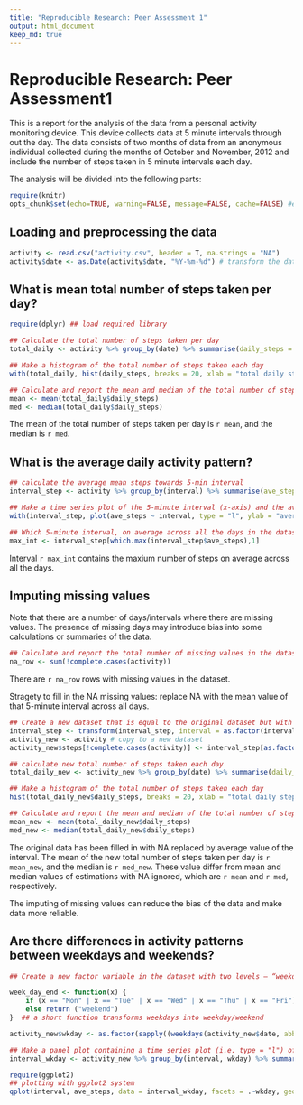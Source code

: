 ```yaml
---
title: "Reproducible Research: Peer Assessment 1"
output: html_document
keep_md: true
---
```


# Reproducible Research: Peer Assessment1

This is a report for the analysis of the data from a personal activity monitoring device. This device collects data at 5 minute intervals through out the day. The data consists of two months of data from an anonymous individual collected during the months of October and November, 2012 and include the number of steps taken in 5 minute intervals each day.

The analysis will be divided into the following parts:

```r
require(knitr)
opts_chunk$set(echo=TRUE, warning=FALSE, message=FALSE, cache=FALSE) #enrivonmental setting
```

## Loading and preprocessing the data
```r
activity <- read.csv("activity.csv", header = T, na.strings = "NA")
activity$date <- as.Date(activity$date, "%Y-%m-%d") # transform the date object
```



## What is mean total number of steps taken per day?
```r
require(dplyr) ## load required library

## Calculate the total number of steps taken per day
total_daily <- activity %>% group_by(date) %>% summarise(daily_steps = sum(steps, na.rm = T))  

## Make a histogram of the total number of steps taken each day
with(total_daily, hist(daily_steps, breaks = 20, xlab = "total daily steps", main = "Histogram of total daily steps"))

## Calculate and report the mean and median of the total number of steps taken per day
mean <- mean(total_daily$daily_steps)
med <- median(total_daily$daily_steps)
```
The mean of the total number of steps taken per day is `r mean`, and the median is `r med`.


## What is the average daily activity pattern?
```r
## calculate the average mean steps towards 5-min interval
interval_step <- activity %>% group_by(interval) %>% summarise(ave_steps = mean(steps, na.rm = T))

## Make a time series plot of the 5-minute interval (x-axis) and the average number of steps taken, averaged across all days (y-axis)
with(interval_step, plot(ave_steps ~ interval, type = "l", ylab = "average steps"))

## Which 5-minute interval, on average across all the days in the dataset, contains the maximum number of steps?
max_int <- interval_step[which.max(interval_step$ave_steps),1]
```
Interval `r max_int` contains the maxium number of steps on average across all the days.

## Imputing missing values
Note that there are a number of days/intervals where there are missing values. The presence of missing days may introduce bias into some calculations or summaries of the data.

```r
## Calculate and report the total number of missing values in the dataset
na_row <- sum(!complete.cases(activity))
```
There are `r na_row` rows with missing values in the dataset.

Stragety to fill in the NA missing values: replace NA with the mean value of that 5-minute interval across all days.

```r
## Create a new dataset that is equal to the original dataset but with the missing data filled in.
interval_step <- transform(interval_step, interval = as.factor(interval))
activity_new <- activity # copy to a new dataset
activity_new$steps[!complete.cases(activity)] <- interval_step[as.factor(activity$interval[!complete.cases(activity)]), "ave_steps"]

## calculate new total number of steps taken each day
total_daily_new <- activity_new %>% group_by(date) %>% summarise(daily_steps = sum(steps)) 

## Make a histogram of the total number of steps taken each day
hist(total_daily_new$daily_steps, breaks = 20, xlab = "total daily steps", main = "New histogram of total daily steps")

## Calculate and report the mean and median of the total number of steps taken per day
mean_new <- mean(total_daily_new$daily_steps)
med_new <- median(total_daily_new$daily_steps)
```
The original data has been filled in with NA replaced by average value of the interval. The mean of the new total number of steps taken per day is `r mean_new`, and the median is `r med_new`. These value differ from mean and median values of estimations with NA ignored, which are `r mean` and `r med`, respectively.

The imputing of missing values can reduce the bias of the data and make data more reliable.

## Are there differences in activity patterns between weekdays and weekends?
```r
## Create a new factor variable in the dataset with two levels – “weekday” and “weekend” indicating whether a given date is a weekday or weekend day.

week_day_end <- function(x) {
    if (x == "Mon" | x == "Tue" | x == "Wed" | x == "Thu" | x == "Fri") return ("weekday")
    else return ("weekend")
}  ## a short function transforms weekdays into weekday/weekend

activity_new$wkday <- as.factor(sapply((weekdays(activity_new$date, abbreviate = T)), week_day_end))

## Make a panel plot containing a time series plot (i.e. type = "l") of the 5-minute interval (x-axis) and the average number of steps taken, averaged across all weekday days or weekend days (y-axis).
interval_wkday <- activity_new %>% group_by(interval, wkday) %>% summarise(ave_steps = mean(steps))

require(ggplot2)
## plotting with ggplot2 system
qplot(interval, ave_steps, data = interval_wkday, facets = .~wkday, geom = "line", ylab = "Number of steps")
```
